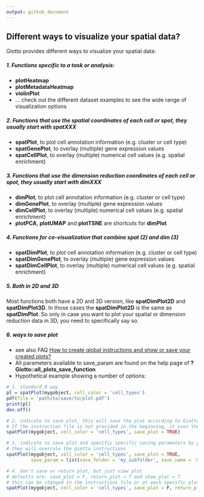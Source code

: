 ```yaml
---
output: github_document
---
```


## Different ways to visualize your spatial data?

Giotto provides different ways to visualize your spatial data:  

##### 1. Functions specific to a task or analysis:  
  - **plotHeatmap**
  - **plotMetadataHeatmap**
  - **violinPlot**
  - ... check out the different dataset examples to see the wide range of visualization options  
  
##### 2. Functions that use the spatial coordinates of each cell or spot, they usually start with **spat**XXX
  - **spatPlot**, to plot cell annotation information (e.g. cluster or cell type)
  - **spatGenePlot**, to overlay (multiple) gene expression values
  - **spatCellPlot**, to overlay (multiple) numerical cell values (e.g. spatial enrichment)
  
##### 3. Functions that use the dimension reduction coordinates of each cell or spot, they usually start with **dim**XXX
  - **dimPlot**, to plot cell annotation information (e.g. cluster or cell type)
  - **dimGenePlot**, to overlay (multiple) gene expression values
  - **dimCellPlot**, to overlay (multiple) numerical cell values (e.g. spatial enrichment)  
  - **plotPCA**, **plotUMAP** and **plotTSNE** are shortcuts for **dimPlot**
  
##### 4. Functions for co-visualization that combine **spat** (2) and **dim** (3)
  - **spatDimPlot**, to plot cell annotation information (e.g. cluster or cell type)
  - **spatDimGenePlot**, to overlay (multiple) gene expression values
  - **spatDimCellPlot**, to overlay (multiple) numerical cell values (e.g. spatial enrichment)  
  
  
##### 5. Both in 2D and 3D  
Most functions both have a 2D and 3D version, like **spatDimPlot2D** and **spatDimPlot3D**. In those cases the **spatDimPlot2D** is the same as **spatDimPlot**. So only in case you want to plot your spatial or dimension reduction data in 3D, you need to specifically say so.


##### 6. ways to save plot
- see also FAQ [How to create global instructions and show or save your created plots?](./inst/faqs/instructions_and_plotting/instructions_and_plotting.md)
- All parameters available to save_param are found on the help page of **?Giotto::all_plots_save_function**
- Hypothetical example showing a number of options:
```r
# 1. standard R way
pl = spatPlot(mygobject, cell_color = 'cell_types')
pdf(file = 'path/to/save/to/plot.pdf')
print(pl)
dev.off()

# 2. indicate to save plot, this will save the plot according to Giotto instructions file
# If the instruction file is not provided in the beginning, it uses the defaults (e.g. working directory)
spatPlot(mygobject, cell_color = 'cell_types', save_plot = TRUE)

# 3. indicate to save plot and specifiy specific saving parameters by providing a list to save_param
# they will overrule the giotto instructions
spatPlot(mygobject, cell_color = 'cell_types', save_plot = TRUE,
         save_param = list(save_folder = 'my_subfolder', save_name = 'my_name', save_format = 'png', units = 'in'))

# 4. don't save or return plot, but just view plot
# defaults are: save_plot = F, return_plot = T and show_plot = T
# this can be changed in the instructions file or at each specific plotting function
spatPlot(mygobject, cell_color = 'cell_types', save_plot = F, return_plot = F show_plot = T)
```



